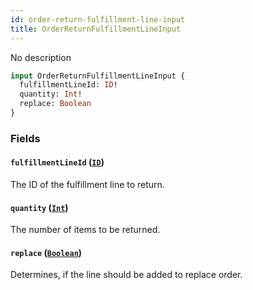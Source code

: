 ```yaml
---
id: order-return-fulfillment-line-input
title: OrderReturnFulfillmentLineInput
---
```



No description

```graphql
input OrderReturnFulfillmentLineInput {
  fulfillmentLineId: ID!
  quantity: Int!
  replace: Boolean
}
```


### Fields

#### `fulfillmentLineId` ([`ID`](../../../developer/api-reference/scalars/id))

The ID of the fulfillment line to return.


#### `quantity` ([`Int`](../../../developer/api-reference/scalars/int))

The number of items to be returned.


#### `replace` ([`Boolean`](../../../developer/api-reference/scalars/boolean))

Determines, if the line should be added to replace order.




